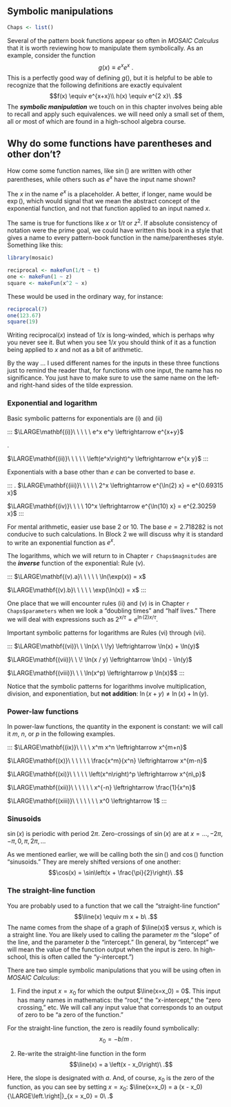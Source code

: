 ## Symbolic manipulations 

```r
Chaps <- list()
```


Several of the pattern book functions appear so often in *MOSAIC Calculus* that it is worth reviewing how to manipulate them symbolically. As an example, consider the function $$g(x) \equiv e^x e^x\ .$$
This is a perfectly good way of defining $g()$, but it is helpful to be able to recognize that the following definitions are exactly equivalent
$$f(x) \equiv e^{x+x}\\
h(x) \equiv e^{2 x}\ .$$
The ***symbolic manipulation*** we touch on in this chapter involves being able to recall and apply such equivalences. we will need only a small set of them, all or most of which are found in a high-school algebra course.


::: {.callout-note icon=false data-latex=""}
## Why do some functions have parentheses and other don't?

How come some function names, like $\sin()$ are written with other parentheses, while others such as $e^x$ have the input name shown?

The $x$ in the name $e^x$ is  a placeholder. A better, if longer, name would be $\exp()$, which would signal that we mean the abstract concept of the exponential function, and not that function applied to an input named $x$. 

The same is true for functions like $x$ or $1/t$ or $z^2$. If absolute consistency of notation were the prime goal, we could have written this book in a style that gives a name to every pattern-book function in the name/parentheses style. Something like this:

```r
library(mosaic)
```

```r
reciprocal <- makeFun(1/t ~ t)
one <- makeFun(1 ~ z)
square <- makeFun(x^2 ~ x)
```

These would be used in the ordinary way, for instance:

```r
reciprocal(7)
one(123.67)
square(19)
```

Writing reciprocal($x$) instead of $1/x$ is long-winded, which is perhaps why you never see it. But when you see $1/x$ you should think of it as a function being applied to $x$ and not as a bit of arithmetic.

By the way ... I used different names for the inputs in these three functions just to remind the reader that, for functions with one input, the name has no significance. You just have to make sure to use the same name on the left- and right-hand sides of the tilde expression. 
:::

### Exponential and logarithm {#sec-exp-log-symb}

Basic symbolic patterns for exponentials are (i) and (ii)

::: 
$\LARGE\mathbf{(i)}\ \ \ \ \ e^x e^y \leftrightarrow e^{x+y}$ 

.
    
$\LARGE\mathbf{(ii)}\ \ \ \ \ \left(e^x\right)^y \leftrightarrow e^{x y}$
:::


Exponentials with a base other than $e$ can be converted to base $e$.

:::
.
$\LARGE\mathbf{(iii)}\ \ \ \ \ 2^x \leftrightarrow e^{\ln(2) x} = e^{0.69315 x}$

$\LARGE\mathbf{(iv)}\  \ \  \ 10^x \leftrightarrow e^{\ln(10) x} = e^{2.30259 x}$
:::

For mental arithmetic, easier use base 2 or 10. The base $e = 2.718282$ is not conducive to such calculations. In Block 2 we will discuss why it is standard to write an exponential function as $e^x$.

The logarithms, which we will return to in Chapter `r Chaps$magnitudes` are the ***inverse*** function of the exponential: Rule (v).

::: 
$\LARGE\mathbf{(v).a}\ \ \ \ \ \ln(\exp(x)) = x$ 

$\LARGE\mathbf{(v).b}\ \ \ \ \ \exp(\ln(x)) = x$
:::


One place that we will encounter rules (ii) and (v) is in Chapter `r Chaps$parameters` when we look a "doubling times" and "half lives." There we will deal with expressions such as $2^{x/\tau} = e^{\ln(2) x/\tau}$. 

Important symbolic patterns for logarithms are Rules (vi) through (vii).

::: 
$\LARGE\mathbf{(vi)}\ \ \ln(x\ \ \!y) \leftrightarrow \ln(x) + \ln(y)$

$\LARGE\mathbf{(vii)}\ \ \! \ln(x / y) \leftrightarrow \ln(x) - \ln(y)$

$\LARGE\mathbf{(viii)}\ \ \ \ln(x^p) \leftrightarrow p \ln(x)$$
:::

::: {.takenote data-latex=""}
Notice that the symbolic patterns for logarithms involve multiplication, division, and exponentiation, but **not addition**: $\ln(x + y) \neq \ln(x) + \ln(y)$.
:::

### Power-law functions

In power-law functions, the quantity in the exponent is constant: we will call it $m$, $n$, or $p$ in the following examples.

::: 
$\LARGE\mathbf{(ix)}\ \ \ \ x^m x^n \leftrightarrow x^{m+n}$

$\LARGE\mathbf{(x)}\ \ \ \ \ \ \frac{x^m}{x^n} \leftrightarrow x^{m-n}$

$\LARGE\mathbf{(xi)}\ \ \ \ \ \left(x^n\right)^p \leftrightarrow x^{n\,p}$

$\LARGE\mathbf{(xii)}\ \ \ \ \ \ x^{-n} \leftrightarrow \frac{1}{x^n}$

$\LARGE\mathbf{(xiii)}\ \ \ \ \ \ \ x^0 \leftrightarrow 1$
:::

### Sinusoids

$\sin(x)$ is periodic with period $2\pi$. Zero-crossings of $\sin(x)$ are at $x=..., -2\pi, -\pi, 0, \pi, 2\pi, ...$

As we mentioned earlier, we will be calling both the $\sin()$ and $\cos()$ function "sinusoids." They are merely shifted versions of one another:
$$\cos(x) = \sin\left(x + \frac{\pi}{2}\right)\ .$$



### The straight-line function

You are probably used to a function that we call the "straight-line function" $$\line(x) \equiv m x + b\ .$$ The name comes from the shape of a graph of $\line(x)$ versus $x$, which is a straight line. You are likely used to calling the parameter $m$ the "slope" of the line, and the parameter $b$ the "intercept." (In general, by "intercept" we will mean the value of the function output when the input is zero. In high-school, this is often called the "y-intercept.")

There are two simple symbolic manipulations that you will be using often in *MOSAIC Calculus*:

1. Find the input $x=x_0$ for which the output $\line(x=x_0) = 0$. This input has many names in mathematics: the "root," the "$x$-intercept," the "zero crossing," etc. We will call any input value that corresponds to an output of zero to be "a zero of the function."

For the straight-line function, the zero is readily found symbolically: $$x_0 = - b/m\ .$$

2. Re-write the straight-line function in the form $$\line(x) = a \left(x - x_0\right)\ .$$

Here, the slope is designated with $a$. And, of course, $x_0$ is the zero of the function, as you can see by setting $x=x_0$:
$\line(x=x_0) = a (x - x_0){\LARGE\left.\right|}_{x = x_0} = 0\ .$


